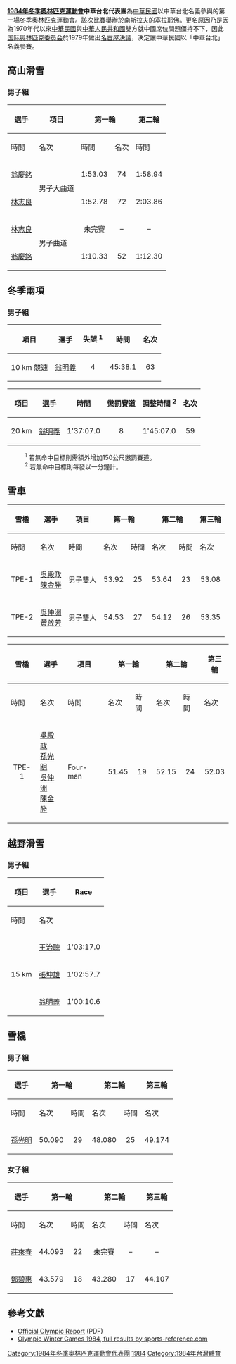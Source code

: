 {{Infobox Country Olympics
|NOC=TPE
|games=1984年冬季
|competitors=12（10名男性，2名女性）
|sports=5
|flagbearer=
|officials=9
|gold=0
|silver=0
|bronze=0
|total=0
|rank=N/A
}}
'''[[1984年冬季奧林匹克運動會|1984年冬季奧林匹克運動會]]中華台北代表團'''為[[中華民國|中華民國]]以中華台北名義參與的第一場冬季奧林匹克運動會。該次比賽舉辦於[[南斯拉夫社会主义联邦共和国|南斯拉夫]]的[[塞拉耶佛|塞拉耶佛]]。更名原因乃是因為1970年代以來[[中華民國|中華民國]]與[[中華人民共和國|中華人民共和國]]雙方就中國席位問題僵持不下，因此[[国际奥林匹克委员会|国际奥林匹克委员会]]於1979年做出[[名古屋決議|名古屋決議]]，決定讓中華民國以「中華台北」名義參賽。

==高山滑雪==
{{main|1984年冬季奧林匹克運動會高山滑雪比賽}}

===男子組===

{|class="wikitable" style="font-size:90%"
|-
!rowspan="2"|選手
!rowspan="2"|項目
!colspan="2"|第一輪
!colspan="2"|第二輪
!colspan="2"|總計
|-
!時間
!名次
!時間
!名次
!時間
!名次
|-
|[[翁慶銘|翁慶銘]]
|rowspan="2"|男子大曲道
|align="center"|1:53.03
|align="center"|74
|align="center"|1:58.94
|align="center"|67
|align="center"|3:51.97
|align="center"|68
|-
|[[林志良|林志良]]
|align="center"|1:52.78
|align="center"|72
|align="center"|2:03.86
|align="center"|72
|align="center"|3:56.64
|align="center"|71
|-
|[[林志良|林志良]]
|rowspan="2"|男子曲道
|align="center"|未完賽
|align="center"|–
|align="center"|–
|align="center"|–
|align="center"|未完賽
|align="center"|–
|-
|[[翁慶銘|翁慶銘]]
|align="center"|1:10.33
|align="center"|52
|align="center"|1:12.30
|align="center"|38
|align="center"|2:22.63
|align="center"|36
|}

==冬季兩項==
{{main|1984年冬季奧林匹克運動會冬季兩項比賽 }}

===男子組===
{|class="wikitable" style="font-size:90%"
|-
!項目
!選手
!失誤 <sup>1</sup>
!時間
!名次
|-
|10 km 競速
|[[翁明義|翁明義]]
|align="center"|4
|align="center"|45:38.1
|align="center"|63
|}

{|class="wikitable" style="font-size:90%"
|-
!項目
!選手
!時間
!懲罰賽道
!調整時間 <sup>2</sup>
!名次
|-
|20 km
|[[翁明義|翁明義]]
|align="center"|1'37:07.0
|align="center"|8
|align="center"|1'45:07.0
|align="center"|59
|}
{{ref begin}}
: <sup>1</sup> 若無命中目標則需額外增加150公尺懲罰賽道。
: <sup>2</sup> 若無命中目標則每發以一分鐘計。
{{ref end}}

==雪車==
{{main|1984年冬季奧林匹克運動會雪車比賽}}

{|class="wikitable" border="1" style="font-size:90%"
|-
!rowspan="2"|雪橇
!rowspan="2"|選手
!rowspan="2"|項目
!colspan="2"|第一輪
!colspan="2"|第二輪
!colspan="2"|第三輪
!colspan="2"|第四輪
!colspan="2"|總計
|-
!時間
!名次
!時間
!名次
!時間
!名次
!時間
!名次
!時間
!名次
|-
|align="center"|TPE-1
|[[吳殿政|吳殿政]]<br />[[陳金勝|陳金勝]]
|男子雙人
|align="center"|53.92
|align="center"|25
|align="center"|53.64
|align="center"|23
|align="center"|53.08
|align="center"|22
|align="center"|53.71
|align="center"|26
|align="center"|3:34.35
|align="center"|25
|-
|align="center"|TPE-2
|[[吳仲洲|吳仲洲]]<br />[[黃啟芳|黃啟芳]]
|男子雙人
|align="center"|54.53
|align="center"|27
|align="center"|54.12
|align="center"|26
|align="center"|53.35
|align="center"|25
|align="center"|53.44
|align="center"|25
|align="center"|3:35.44
|align="center"|26
|}

{|class="wikitable"  border="1" style="font-size:90%"
|-
!rowspan="2"|雪橇
!rowspan="2"|選手
!rowspan="2"|項目
!colspan="2"|第一輪
!colspan="2"|第二輪
!colspan="2"|第三輪
!colspan="2"|第四輪
!colspan="2"|總計
|-
!時間
!名次
!時間
!名次
!時間
!名次
!時間
!名次
!時間
!名次
|-
|align="center"|TPE-1
|[[吳殿政|吳殿政]]<br />[[孫光明|孫光明]]<br />[[吳仲洲|吳仲洲]]<br />[[陳金勝|陳金勝]]
|Four-man
|align="center"|51.45
|align="center"|19
|align="center"|52.15
|align="center"|24
|align="center"|52.03
|align="center"|22
|align="center"|51.95
|align="center"|22
|align="center"|3:27.58
|align="center"|22
|}

==越野滑雪==
{{main|1984年冬季奧林匹克運動會越野滑雪比賽}}

===男子組===
{|class="wikitable" border="1" style="font-size:90%"
|-
!rowspan=2|項目
!rowspan=2|選手
!colspan=2|Race
|-
!時間
!名次
|-
|rowspan=3|15 km
|[[王治聰|王治聰]]
|align=center|1'03:17.0
|align=center|83
|-
|[[張坤雄|張坤雄]]
|align=center|1'02:57.7
|align=center|81
|-
|[[翁明義|翁明義]]
|align=center|1'00:10.6
|align=center|80
|}

==雪橇==
{{main|1984年冬季奧林匹克運動會雪橇比賽}}

===男子組===
{|class="wikitable" border="1" style="font-size:90%"
|-
!rowspan="2"|選手
!colspan="2"|第一輪
!colspan="2"|第二輪
!colspan="2"|第三輪
!colspan="2"|第四輪
!colspan="2"|總計
|-
!時間
!名次
!時間
!名次
!時間
!名次
!時間
!名次
!時間
!名次
|-
|[[孫光明|孫光明]]
|align="center"|50.090
|align="center"|29
|align="center"|48.080
|align="center"|25
|align="center"|49.174
|align="center"|28
|align="center"|47.946
|align="center"|23
|align="center"|3:15.290
|align="center"|25
|}

===女子組===
{|class="wikitable" border="1" style="font-size:90%"
|-
!rowspan="2"|選手
!colspan="2"|第一輪
!colspan="2"|第二輪
!colspan="2"|第三輪
!colspan="2"|第四輪
!colspan="2"|總計
|-
!時間
!名次
!時間
!名次
!時間
!名次
!時間
!名次
!時間
!名次
|-
|[[莊來春|莊來春]]
|align="center"|44.093
|align="center"|22
|align="center"|未完賽
|align="center"|–
|align="center"|–
|align="center"|–
|align="center"|–
|align="center"|–
|align="center"|DNF
|align="center"|–
|-
|[[鄧碧惠|鄧碧惠]]
|align="center"|43.579
|align="center"|18
|align="center"|43.280
|align="center"|17
|align="center"|44.107
|align="center"|20
|align="center"|46.512
|align="center"|23
|align="center"|2:57.478
|align="center"|21
|}

==參考文獻==
*[https://www.webcitation.org/646BJTSPW?url=http://www.la84foundation.org/6oic/OfficialReports/1984/or1984w.pdf Official Olympic Report] (PDF)
* [https://web.archive.org/web/20200417042618/https://www.sports-reference.com/olympics/winter/1984/ Olympic Winter Games 1984, full results by sports-reference.com]

{{NOCin1984WinterOlympics}}
{{Country at games navbox|TPE|奧林匹克運動會}}

[[Category:1984年冬季奧林匹克運動會代表團|Category:1984年冬季奧林匹克運動會代表團]]
[[Category:冬季奧林匹克運動會中華台北代表團|1984]]
[[Category:1984年台灣體育|Category:1984年台灣體育]]